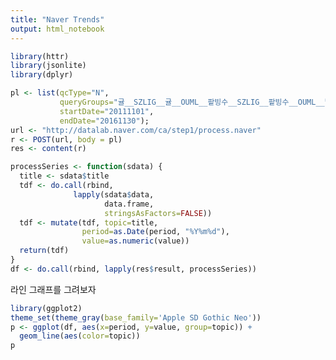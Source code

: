 ```yaml
---
title: "Naver Trends"
output: html_notebook
---
```



```r
library(httr)
library(jsonlite)
library(dplyr)

pl <- list(qcType="N", 
           queryGroups="귤__SZLIG__귤__OUML__팥빙수__SZLIG__팥빙수__OUML__딸기__SZLIG__딸기", 
           startDate="20111101",
           endDate="20161130");
url <- "http://datalab.naver.com/ca/step1/process.naver"
r <- POST(url, body = pl)
res <- content(r)

processSeries <- function(sdata) {
  title <- sdata$title
  tdf <- do.call(rbind, 
              lapply(sdata$data, 
                     data.frame, 
                     stringsAsFactors=FALSE))
  tdf <- mutate(tdf, topic=title, 
                period=as.Date(period, "%Y%m%d"), 
                value=as.numeric(value)) 
  return(tdf)
}
df <- do.call(rbind, lapply(res$result, processSeries))

```

라인 그래프를 그려보자

```r
library(ggplot2)
theme_set(theme_gray(base_family='Apple SD Gothic Neo'))
p <- ggplot(df, aes(x=period, y=value, group=topic)) + 
  geom_line(aes(color=topic))
p
```



